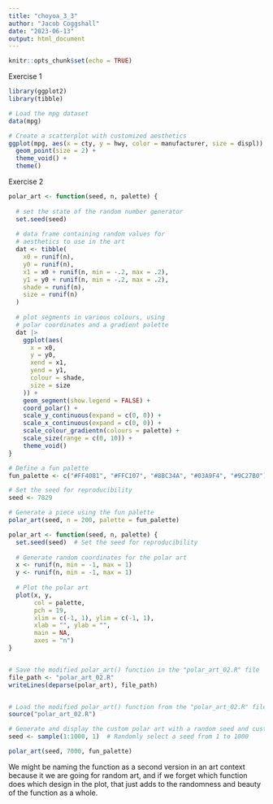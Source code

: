 ```yaml
---
title: "choyoa_3_3"
author: "Jacob Coggshall"
date: "2023-06-13"
output: html_document
---
```


```r
knitr::opts_chunk$set(echo = TRUE)
```

Exercise 1
```r
library(ggplot2)
library(tibble)

# Load the mpg dataset
data(mpg)

# Create a scatterplot with customized aesthetics
ggplot(mpg, aes(x = cty, y = hwy, color = manufacturer, size = displ)) +
  geom_point(size = 2) + 
  theme_void() + 
  theme()
```

Exercise 2
```r
polar_art <- function(seed, n, palette) {
  
  # set the state of the random number generator
  set.seed(seed)
  
  # data frame containing random values for 
  # aesthetics to use in the art
  dat <- tibble(
    x0 = runif(n),
    y0 = runif(n),
    x1 = x0 + runif(n, min = -.2, max = .2),
    y1 = y0 + runif(n, min = -.2, max = .2),
    shade = runif(n), 
    size = runif(n)
  )
  
  # plot segments in various colours, using 
  # polar coordinates and a gradient palette
  dat |> 
    ggplot(aes(
      x = x0,
      y = y0,
      xend = x1,
      yend = y1,
      colour = shade,
      size = size
    )) +
    geom_segment(show.legend = FALSE) +
    coord_polar() +
    scale_y_continuous(expand = c(0, 0)) +
    scale_x_continuous(expand = c(0, 0)) + 
    scale_colour_gradientn(colours = palette) + 
    scale_size(range = c(0, 10)) + 
    theme_void()
}

# Define a fun palette
fun_palette <- c("#FF4081", "#FFC107", "#8BC34A", "#03A9F4", "#9C27B0")

# Set the seed for reproducibility
seed <- 7829

# Generate a piece using the fun palette
polar_art(seed, n = 200, palette = fun_palette)

polar_art <- function(seed, n, palette) {
  set.seed(seed)  # Set the seed for reproducibility
  
  # Generate random coordinates for the polar art
  x <- runif(n, min = -1, max = 1)
  y <- runif(n, min = -1, max = 1)
  
  # Plot the polar art
  plot(x, y,
       col = palette,
       pch = 19,
       xlim = c(-1, 1), ylim = c(-1, 1),
       xlab = "", ylab = "",
       main = NA,
       axes = "n")
}


# Save the modified polar_art() function in the "polar_art_02.R" file
file_path <- "polar_art_02.R"
writeLines(deparse(polar_art), file_path)


# Load the modified polar_art() function from the "polar_art_02.R" file
source("polar_art_02.R")

# Generate and display the custom polar art with a random seed and custom palette
seed <- sample(1:1000, 1)  # Randomly select a seed from 1 to 1000

polar_art(seed, 7000, fun_palette)


```
We might be naming the function as a second version in an art context because it we are going for random art, and if we forget which function does which design in the plot, that just adds to the randomness and beauty of the function as a whole.

